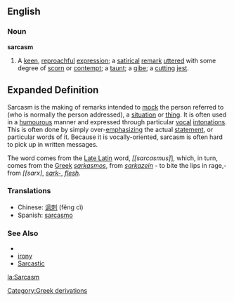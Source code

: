 {{Wikipedia}}

==English==

===Noun===

'''sarcasm'''

#A [[keen]], [[reproachful]] [[expression]]; a [[satirical]] [[remark]] [[utter]]ed with some degree of [[scorn]] or [[contempt]]; a [[taunt]]; a [[gibe]]; a [[cutting]] [[jest]].

==Expanded Definition==

Sarcasm is the making of remarks intended to [[mock]] the person referred to (who is normally the person addressed), a [[situation]] or [[thing]]. It is often used in a [[humourous]] manner and expressed through particular [[vocal]] [[intonation]]s. This is often done by simply over-[[emphasizing]] the actual [[statement]], or particular words of it. Because it is vocally-oriented, sarcasm is often hard to pick up in written messages.

The word comes from the [[Late Latin]] word, ''[[sarcasmus]''], which, in turn, comes from the [[Greek]] ''[[sarkasmos]]'', from ''[[sarkazein]]'' - to bite the lips in rage,- from ''[[sarx]'', ''[[sark-]]'', ''[[flesh]]''.

===Translations===
*Chinese: [[讽刺]] (fěng cì)
*Spanish: [[sarcasmo]]

===See Also===
*{{pedialite}}
*[[irony]]
*[[Sarcastic]]

[[la:Sarcasm]]
[[Category:Greek derivations]]